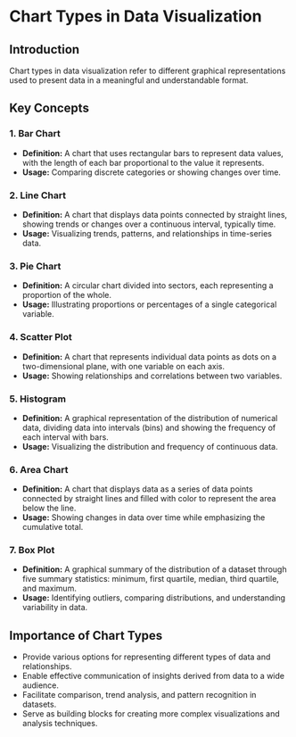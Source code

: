 # Chart Types in Data Visualization

## Introduction
Chart types in data visualization refer to different graphical representations used to present data in a meaningful and understandable format.

## Key Concepts

### 1. Bar Chart
- **Definition:** A chart that uses rectangular bars to represent data values, with the length of each bar proportional to the value it represents.
- **Usage:** Comparing discrete categories or showing changes over time.

### 2. Line Chart
- **Definition:** A chart that displays data points connected by straight lines, showing trends or changes over a continuous interval, typically time.
- **Usage:** Visualizing trends, patterns, and relationships in time-series data.

### 3. Pie Chart
- **Definition:** A circular chart divided into sectors, each representing a proportion of the whole.
- **Usage:** Illustrating proportions or percentages of a single categorical variable.

### 4. Scatter Plot
- **Definition:** A chart that represents individual data points as dots on a two-dimensional plane, with one variable on each axis.
- **Usage:** Showing relationships and correlations between two variables.

### 5. Histogram
- **Definition:** A graphical representation of the distribution of numerical data, dividing data into intervals (bins) and showing the frequency of each interval with bars.
- **Usage:** Visualizing the distribution and frequency of continuous data.

### 6. Area Chart
- **Definition:** A chart that displays data as a series of data points connected by straight lines and filled with color to represent the area below the line.
- **Usage:** Showing changes in data over time while emphasizing the cumulative total.

### 7. Box Plot
- **Definition:** A graphical summary of the distribution of a dataset through five summary statistics: minimum, first quartile, median, third quartile, and maximum.
- **Usage:** Identifying outliers, comparing distributions, and understanding variability in data.

## Importance of Chart Types
- Provide various options for representing different types of data and relationships.
- Enable effective communication of insights derived from data to a wide audience.
- Facilitate comparison, trend analysis, and pattern recognition in datasets.
- Serve as building blocks for creating more complex visualizations and analysis techniques.